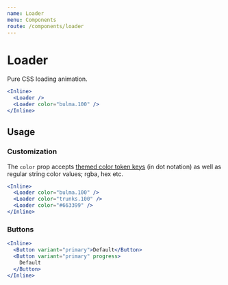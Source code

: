 ```yaml
---
name: Loader
menu: Components
route: /components/loader
---
```


# Loader

Pure CSS loading animation.

```jsx react-live
<Inline>
  <Loader />
  <Loader color="bulma.100" />
</Inline>
```

## Usage

### Customization

The `color` prop accepts [themed color token keys](/themes/tokens) (in dot
notation) as well as regular string color values; rgba, hex etc.

```jsx react-live
<Inline>
  <Loader color="bulma.100" />
  <Loader color="trunks.100" />
  <Loader color="#663399" />
</Inline>
```

### Buttons

```jsx react-live
<Inline>
  <Button variant="primary">Default</Button>
  <Button variant="primary" progress>
    Default
  </Button>
</Inline>
```

